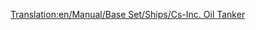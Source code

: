[[Translation:en/Manual/Base Set/Ships/Cs-Inc. Oil Tanker]]
{{hu/Manual/Base Set/Ships/Navbox Hajók}}
{{hu/Manual/Base Set/Ships/Hajók|Name=Cs-Inc. olajszállító hajó
|Image=[[File:en/Manual/Base Set/Ships/OilTanker.png|Cs-Inc. Oil Tanker]]
|Cost=£33,511 ($67,022)
|Speed=40 km/h (25 mph)
|Annual=£2,050 ($4,100)
|Designed=1968
|Lifespan=30
|Capacity=350.000 liter [[hu/Manual/Base Set/Cargos/Olaj|olaj]]
|Description=A Cs-Inc. olajszállító hajó hatalmas. Elődjénél gyorsabb és sokkal nagyobb.
|Real-life=Kitalált. A Cs nyilván Chris Sawyer monogramjából adódik.
}}